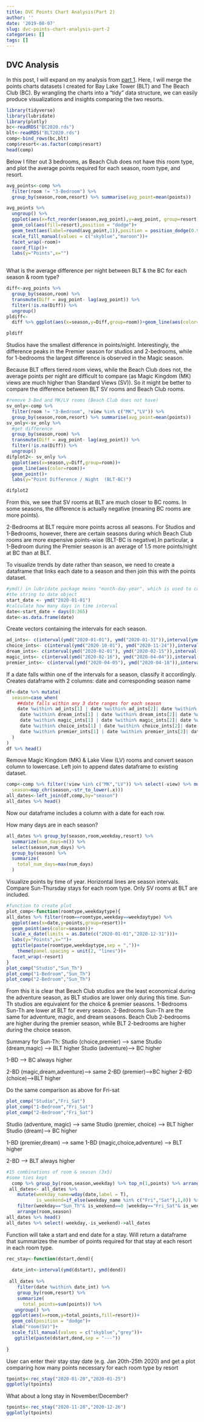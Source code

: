 ```yaml
---
title: DVC Points Chart Analysis(Part 2)
author: ''
date: '2019-08-07'
slug: dvc-points-chart-analysis-part-2
categories: []
tags: []
---
```

## DVC Analysis

In this post, I will expand on my analysis from [part 1](https://mikaylaedwards.netlify.com/post/dvc-points-chart-analysis-part-1/). Here, I will merge the points charts datasets I created for Bay Lake Tower (BLT) and The Beach Club (BC). By wrangling the charts into a "tidy" data structure, we can easily produce visualizations and insights comparing the two resorts. 

```r
library(tidyverse)
library(lubridate)
library(plotly)
bc<-readRDS("BC2020.rds")
blt<-readRDS("BLT2020.rds")
comp<-bind_rows(bc,blt)
comp$resort<-as.factor(comp$resort)
head(comp)
```


Below I filter out 3 bedrooms, as Beach Club does not have this room type, and plot the average points required for each season, room type, and resort.
```r
avg_points<-comp %>%
  filter(room != "3-Bedroom") %>%
  group_by(season,room,resort) %>% summarise(avg_point=mean(points))

avg_points %>%
  ungroup() %>% 
  ggplot(aes(x=fct_reorder(season,avg_point),y=avg_point, group=resort))+
  geom_col(aes(fill=resort),position = "dodge")+
  geom_text(aes(label=round(avg_point,1)),position = position_dodge(0.9),vjust = 0)+
  scale_fill_manual(values = c("skyblue","maroon"))+
  facet_wrap(~room)+
  coord_flip()+
  labs(y="Points",x="")
  
```
What is the average difference per night between BLT & the BC for each season & room type?

```r
diff<-avg_points %>%
  group_by(season,room) %>%
  transmute(Diff = avg_point- lag(avg_point)) %>% 
  filter(!is.na(Diff)) %>%
  ungroup()
pldiff<-
  diff %>% ggplot(aes(x=season,y=Diff,group=room))+geom_line(aes(color=room))+geom_point()+labs(y="Avg Point Difference / Night   (BLT-BC)")

pldiff
```
Studios have the smallest difference in points/night. Interestingly, the difference peaks in the Premier season for studios and 2-bedrooms, while for 1-bedrooms the largest difference is observed in the Magic season.

Because BLT offers tiered room views, while the Beach Club does not, the average points per night are difficult to compare (as Magic Kingdom (MK) views are much higher than Standard Views (SV)). So it might be better to compare the difference between BLT SV rooms and Beach Club rooms.

```r
#remove 3-Bed and MK/LV rooms (Beach Club does not have)
sv_only<-comp %>%
  filter(room != "3-Bedroom", !view %in% c("MK","LV")) %>%
  group_by(season,room,resort) %>% summarise(avg_point=mean(points))
sv_only<-sv_only %>% 
  #get difference
  group_by(season,room) %>%
  transmute(Diff = avg_point- lag(avg_point)) %>% 
  filter(!is.na(Diff)) %>% 
  ungroup()
difplot2<- sv_only %>% 
  ggplot(aes(x=season,y=Diff,group=room))+
  geom_line(aes(color=room))+
  geom_point()+
  labs(y="Point Difference / Night  (BLT-BC)")

difplot2
```
From this, we see that SV rooms at BLT are much closer to BC rooms. In some seasons, the difference is actually negative (meaning BC rooms are more points). 

2-Bedrooms at BLT require more points across all seasons. For Studios and 1-Bedrooms, however, there are certain seasons during which Beach Club rooms are more expensive points-wise (BLT-BC is negative).In particular, a 1-Bedroom during the Premier season is an average of 1.5 more points/night at BC than at BLT.


To visualize trends by date rather than season, we need to create a dataframe that links each date to a season and then join this with the points dataset.
```r
#ymd() in lubridate package means "month-day-year", which is used to convert
#the string to date object
start_date <- ymd("2020-01-01")
#calculate how many days in time interval
date<-start_date + days(0:365)
date<-as.data.frame(date)

```

Create vectors containing the intervals for each season.
```r
ad_ints<- c(interval(ymd("2020-01-01"), ymd("2020-01-31")),interval(ymd("2020-09-01"), ymd("2020-09-30")),interval(ymd("2020-12-01"), ymd("2020-12-14")))
choice_ints<- c(interval(ymd("2020-10-01"), ymd("2020-11-24")),interval(ymd("2020-11-28"), ymd("2020-11-30")),interval(ymd("2020-12-15"), ymd("2020-12-23")))
dream_ints<- c(interval(ymd("2020-02-01"), ymd("2020-02-15")),interval(ymd("2020-05-01"), ymd("2020-06-10")),interval(ymd("2020-08-16"), ymd("2020-08-31")))
magic_ints<- c(interval(ymd("2020-02-16"), ymd("2020-04-04")),interval(ymd("2020-04-19"), ymd("2020-04-30")),interval(ymd("2020-06-11"), ymd("2020-08-15")),interval(ymd("2020-11-25"), ymd("2020-11-27")))
premier_ints<- c(interval(ymd("2020-04-05"), ymd("2020-04-18")),interval(ymd("2020-12-24"), ymd("2020-12-31")))
```

If a date falls within one of the intervals for a season, classify it accordingly. Creates dataframe with 2 columns: date and corresponding season name
```r
df<-date %>% mutate(
  season=case_when(
    ##date falls within any 3 date ranges for each season
    date %within% ad_ints[1] | date %within% ad_ints[2]| date %within% ad_ints[3]~ "adventure",
     date %within% dream_ints[1] | date %within% dream_ints[2]| date %within% dream_ints[3]~ "dream",
     date %within% magic_ints[1] | date %within% magic_ints[2]| date %within% magic_ints[3]| date %within% magic_ints[4]~ "magic",
     date %within% choice_ints[1] | date %within% choice_ints[2]| date %within% choice_ints[3]~ "choice",
     date %within% premier_ints[1] | date %within% premier_ints[2]| date %within% premier_ints[3]~ "premier",
  )
)
df %>% head()
```


Remove Magic Kingdom (MK) & Lake View (LV) rooms and convert season column to lowercase. Left join to append dates dataframe to existing dataset. 
```r
comp<-comp %>% filter(!view %in% c("MK","LV")) %>% select(-view) %>% mutate(
  season=map_chr(season,~str_to_lower(.x)))
all_dates<-left_join(df,comp,by="season")
all_dates %>% head()
```
Now our dataframe includes a column with a date for each row. 

How many days are in each season?
```r
all_dates %>% group_by(season,room,weekday,resort) %>% 
  summarize(num_days=n()) %>% 
  select(season,num_days) %>% 
  group_by(season) %>% 
  summarize(
    total_num_days=max(num_days)
  ) 
```
Visualize points by time of year. Horizontal lines are season intervals. Compare Sun-Thursday stays for each room type. Only SV rooms at BLT are included. 
```r
#function to create plot
plot_comp<-function(roomtype,weekdaytype){
all_dates %>% filter(room==roomtype,weekday==weekdaytype) %>% 
  ggplot(aes(x=date,y=points,group=resort))+
  geom_point(aes(color=season))+
  scale_x_date(limits = as.Date(c("2020-01-01","2020-12-31")))+
  labs(y="Points",x="")+
  ggtitle(paste(roomtype,weekdaytype,sep = ","))+
    theme(panel.spacing = unit(2, "lines"))+
  facet_wrap(~resort)
}
plot_comp("Studio","Sun_Th")
plot_comp("1-Bedroom","Sun_Th")
plot_comp("2-Bedroom","Sun_Th")
```
From this it is clear that Beach Club studios are the least economical during the adventure season, as BLT studios are lower only during this time. Sun-Th studios are equivalent for the choice & premier seasons. 
1-Bedrooms Sun-Th are lower at BLT for every season. 
2-Bedrooms Sun-Th are the same for adventure, magic, and dream seasons. Beach Club 2-bedrooms are higher during the premier season, while BLT 2-bedrooms are higher during the choice season.

Summary for Sun-Th:
Studio (choice,premier)  --> same
Studio (dream,magic) --> BLT higher
Studio (adventure)--> BC higher

1-BD --> BC always higher

2-BD (magic,dream,adventure)--> same
2-BD (premier)-->BC higher
2-BD (choice)-->BLT higher

Do the same comparison as above for Fri-sat
```r
plot_comp("Studio","Fri_Sat")
plot_comp("1-Bedroom","Fri_Sat")
plot_comp("2-Bedroom","Fri_Sat")
```
Studio (adventure, magic)  --> same
Studio (premier, choice) --> BLT higher
Studio (dream)--> BC higher

1-BD (premier,dream)  --> same
1-BD (magic,choice,adventure)  --> BLT higher

2-BD --> BLT always higher

```r
#15 combinations of room & season (3x5)
#some ties kept
  comp %>% group_by(room,season,weekday) %>% top_n(1,points) %>% arrange(room,season,weekday)
 all_dates<- all_dates %>%
    mutate(weekday_name=wday(date,label = T),
           is_weekend=if_else(weekday_name %in% c("Fri","Sat"),1,0)) %>%
    filter(weekday=="Sun_Th"& is_weekend==0 |weekday=="Fri_Sat"& is_weekend==1 ) %>% 
    arrange(room,season)
all_dates %>% head()
all_dates %>% select(-weekday,-is_weekend)->all_dates
```

Function will take a start and end date for a stay. Will return a dataframe that summarizes the number of points required for that stay at each resort in each room type. 
```r
rec_stay<-function(dstart,dend){
  
  date_int<-interval(ymd(dstart), ymd(dend))
  
 all_dates %>%
    filter(date %within% date_int) %>% 
    group_by(room,resort) %>% 
    summarize(
      total_points=sum(points)) %>%
   ungroup() %>% 
  ggplot(aes(x=room,y=total_points,fill=resort))+
  geom_col(position = "dodge")+
  xlab("room(SV)")+
  scale_fill_manual(values = c("skyblue","grey"))+
   ggtitle(paste(dstart,dend,sep = "---"))
 
}
```

User can enter their stay stay date (e.g. Jan 20th-25th 2020) and get a plot comparing how many points necessary for each room type by resort
```r
tpoints<-rec_stay("2020-01-20","2020-01-25")
ggplotly(tpoints)
```

What about a long stay in November/December?
```r
tpoints<-rec_stay("2020-11-28","2020-12-26")
ggplotly(tpoints)
```

